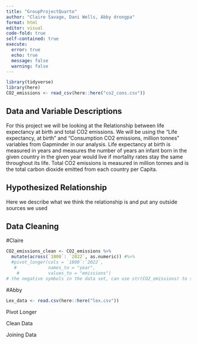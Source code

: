 ```yaml
---
title: "GroupProjectQuarto"
author: "Claire Savage, Dani Wells, Abby drongpa"
format: html
editor: visual
code-fold: true
self-contained: true
execute: 
  error: true
  echo: true
  message: false
  warning: false
---
```


```r
library(tidyverse)
library(here)
CO2_emissions <- read_csv(here::here("co2_cons.csv"))
```

## Data and Variable Descriptions

For this project we will be looking at the Relationship between life expectancy at birth and total CO2 emissions. We will be using the "Life expectancy, at birth" and "Consumption CO2 emissions, million tonnes" variables from Gapminder in our analysis. Life expectancy at birth is measured in years and measures the number of years an infant born in the given country in the given year would live if mortality rates stay the same throughout its life. Total CO2 emissions is measured in million tonnes and is the total carbon dioxide emitted from each country per Capita.

## Hypothesized Relationship

Here we describe what we think the relationship is and put any outside sources we used

## Data Cleaning

#Claire

```r
CO2_emissions_clean <- CO2_emissions %>% 
  mutate(across(`1800`: `2022`, as.numeric)) #%>% 
  #pivot_longer(cols = `1800`:`2022`,
   #            names_to = "year",
    #           values_to = "emissions")
# the negative symbols in the data set, can use str(CO2_emissions) to see which years have non-numeric values/something that is making them be considered a character (ie this one has some weird negatives)
```


#Abby

```r
Lex_data <- read.csv(here::here("lex.csv"))
```

Pivot Longer

Clean Data

Joining Data
